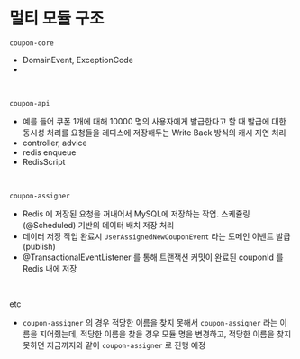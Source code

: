 # 멀티 모듈 구조 

`coupon-core`
- DomainEvent, ExceptionCode
- 
<br/>

`coupon-api`
- 예를 들어 쿠폰 1개에 대해 10000 명의 사용자에게 발급한다고 할 때 발급에 대한 동시성 처리를 요청들을 레디스에 저장해두는 Write Back 방식의 캐시 지연 처리 
- controller, advice
- redis enqueue
- RedisScript
<br/>

`coupon-assigner`
- Redis 에 저장된 요청을 꺼내어서 MySQL에 저장하는 작업. 스케쥴링(@Scheduled) 기반의 데이터 배치 저장 처리
- 데이터 저장 작업 완료시 `UserAssignedNewCouponEvent` 라는 도메인 이벤트 발급(publish)
- @TransactionalEventListener 를 통해 트랜잭션 커밋이 완료된 couponId 를 Redis 내에 저장
<br/>

etc 
- `coupon-assigner` 의 경우 적당한 이름을 찾지 못해서 `coupon-assigner` 라는 이름을 지어줬는데, 적당한 이름을 찾을 경우 모듈 명을 변경하고, 적당한 이름을 찾지 못하면 지금까지와 같이 `coupon-assigner` 로 진행 예정
<br/>
